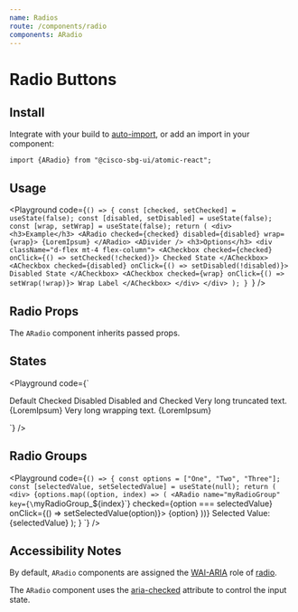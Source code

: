 ```yaml
---
name: Radios
route: /components/radio
components: ARadio
---
```


# Radio Buttons

## Install

Integrate with your build to [auto-import](/#integrating), or add an import in your component:

```
import {ARadio} from "@cisco-sbg-ui/atomic-react";
```

## Usage

<Playground
  code={`() => {
  const [checked, setChecked] = useState(false);
  const [disabled, setDisabled] = useState(false);
  const [wrap, setWrap] = useState(false);
  return (
    <div>
      <h3>Example</h3>
      <ARadio checked={checked} disabled={disabled} wrap={wrap}>
        {LoremIpsum}
      </ARadio>
      <ADivider />
      <h3>Options</h3>
      <div className="d-flex mt-4 flex-column">
        <ACheckbox checked={checked} onClick={() => setChecked(!checked)}>
          Checked State
        </ACheckbox>
        <ACheckbox checked={disabled} onClick={() => setDisabled(!disabled)}>
          Disabled State
        </ACheckbox>
        <ACheckbox checked={wrap} onClick={() => setWrap(!wrap)}>
          Wrap Label
        </ACheckbox>
      </div>
    </div>
  );
}
`}
/>

## Radio Props

The `ARadio` component inherits passed props.

<Props of="ARadio" />

## States

<Playground
  code={`<div className="d-flex flex-column">
  <ARadio>Default</ARadio>
  <ARadio checked>Checked</ARadio>
  <ARadio disabled>Disabled</ARadio>
  <ARadio disabled checked>
    Disabled and Checked
  </ARadio>
  <ARadio>Very long truncated text. {LoremIpsum}</ARadio>
  <ARadio wrap>Very long wrapping text. {LoremIpsum}</ARadio>
</div>
`}
/>

## Radio Groups

<Playground
  code={`() => {
  const options = ["One", "Two", "Three"];
  const [selectedValue, setSelectedValue] = useState(null);
  return (
    <div>
      {options.map((option, index) => (
        <ARadio
          name="myRadioGroup"
          key={\`myRadioGroup_\${index}\`}
          checked={option === selectedValue}
          onClick={() => setSelectedValue(option)}>
          {option}
        </ARadio>
      ))}
      <ADivider />
      Selected Value: {selectedValue}
    </div>
  );
}
`}
/>

## Accessibility Notes

By default, `ARadio` components are assigned the [WAI-ARIA](https://www.w3.org/WAI/standards-guidelines/aria/) role of [radio](https://www.w3.org/TR/wai-aria/#radio).

The `ARadio` component uses the [aria-checked](https://www.w3.org/TR/wai-aria/#aria-checked) attribute to control the input state.
